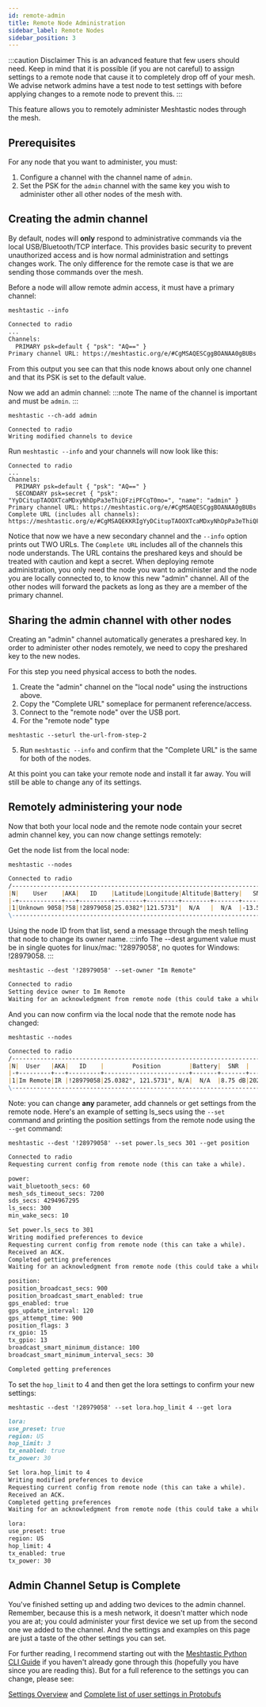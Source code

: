 ```yaml
---
id: remote-admin
title: Remote Node Administration
sidebar_label: Remote Nodes
sidebar_position: 3
---
```


:::caution Disclaimer
This is an advanced feature that few users should need. Keep in mind that it is possible (if you are not careful) to assign settings to a remote node that cause it to completely drop off of your mesh. We advise network admins have a test node to test settings with before applying changes to a remote node to prevent this.
:::

This feature allows you to remotely administer Meshtastic nodes through the mesh.

## Prerequisites

For any node that you want to administer, you must:

1. Configure a channel with the channel name of `admin`.
2. Set the PSK for the `admin` channel with the same key you wish to administer other all other nodes of the mesh with.

## Creating the admin channel

By default, nodes will **only** respond to administrative commands via the local USB/Bluetooth/TCP interface. This provides basic security to prevent unauthorized access and is how normal administration and settings changes work. The only difference for the remote case is that we are sending those commands over the mesh.

Before a node will allow remote admin access, it must have a primary channel:

```shell title="Command"
meshtastic --info
```
```markdown title="Expected output"
Connected to radio
...
Channels:
  PRIMARY psk=default { "psk": "AQ==" }
Primary channel URL: https://meshtastic.org/e/#CgMSAQESCggBOANAA0gBUBs
```

From this output you see can that this node knows about only one channel and that its PSK is set to the default value.

Now we add an admin channel:
:::note
The name of the channel is important and must be `admin`.
:::
```shell title="Command"
meshtastic --ch-add admin
```
```shell title="Expected output"
Connected to radio
Writing modified channels to device
```
Run `meshtastic --info` and your channels will now look like this:

```shell title="Expected output"
Connected to radio
...
Channels:
  PRIMARY psk=default { "psk": "AQ==" }
  SECONDARY psk=secret { "psk": "YyDCitupTAOOXTcaMDxyNhDpPa3eThiQFziPFCqT0mo=", "name": "admin" }
Primary channel URL: https://meshtastic.org/e/#CgMSAQESCggBOANAA0gBUBs
Complete URL (includes all channels): https://meshtastic.org/e/#CgMSAQEKKRIgYyDCitupTAOOXTcaMDxyNhDpPa3eThiQFziPFCqT0moaBWFkbWluEgoIATgDQANIAVAb
```

Notice that now we have a new secondary channel and the `--info` option prints out TWO URLs. The `Complete URL` includes all of the channels this node understands. The URL contains the preshared keys and should be treated with caution and kept a secret. When deploying remote administration, you only need the node you want to administer and the node you are locally connected to, to know this new "admin" channel. All of the other nodes will forward the packets as long as they are a member of the primary channel.

## Sharing the admin channel with other nodes

Creating an "admin" channel automatically generates a preshared key. In order to administer other nodes remotely, we need to copy the preshared key to the new nodes.

For this step you need physical access to both the nodes.

1. Create the "admin" channel on the "local node" using the instructions above.
2. Copy the "Complete URL" someplace for permanent reference/access.
3. Connect to the "remote node" over the USB port.
4. For the "remote node" type

```shell
meshtastic --seturl the-url-from-step-2
```

5. Run `meshtastic --info` and confirm that the "Complete URL" is the same for both of the nodes.

At this point you can take your remote node and install it far away.  You will still be able to change any of its settings.

## Remotely administering your node

Now that both your local node and the remote node contain your secret admin channel key, you can now change settings remotely:

Get the node list from the local node:

```shell title="Command"
meshtastic --nodes
```
```markdown title="Expected output"
Connected to radio
/-------------------------------------------------------------------------------------------------------------\
|N|    User    |AKA|   ID    |Latitude|Longitude|Altitude|Battery|   SNR   |     LastHeard     |    Since     |
|-+------------+---+---------+--------+---------+--------+-------+---------+-------------------+--------------|
|1|Unknown 9058|?58|!28979058|25.0382°|121.5731°|  N/A   |  N/A  |-13.50 dB|2021-03-22 09:25:42|19 seconds ago|
\-------------------------------------------------------------------------------------------------------------/
```

Using the node ID from that list, send a message through the mesh telling that node to change its owner name.
:::info
The --dest argument value must be in single quotes for linux/mac: '!28979058', no quotes for Windows: !28979058.
:::
```shell title="Command"
meshtastic --dest '!28979058' --set-owner "Im Remote"
```
```markdown title="Expected output"
Connected to radio
Setting device owner to Im Remote
Waiting for an acknowledgment from remote node (this could take a while)
```

And you can now confirm via the local node that the remote node has changed:

```shell title="Command"
meshtastic --nodes
```
```markdown title="Expected output"
Connected to radio
/----------------------------------------------------------------------------------------------------\
|N|  User   |AKA|   ID    |        Position        |Battery|  SNR  |     LastHeard     |    Since    |
|-+---------+---+---------+------------------------+-------+-------+-------------------+-------------|
|1|Im Remote|IR |!28979058|25.0382°, 121.5731°, N/A|  N/A  |8.75 dB|2021-03-22 09:35:42|3 minutes ago|
\----------------------------------------------------------------------------------------------------/
```

Note: you can change **any** parameter, add channels or get settings from the remote node. Here's an example of setting ls_secs using the `--set` command and printing the position settings from the remote node using the `--get` command:

```shell title="Command"
meshtastic --dest '!28979058' --set power.ls_secs 301 --get position
```

```markdown title="Expected output"
Connected to radio
Requesting current config from remote node (this can take a while).

power:
wait_bluetooth_secs: 60
mesh_sds_timeout_secs: 7200
sds_secs: 4294967295
ls_secs: 300
min_wake_secs: 10

Set power.ls_secs to 301
Writing modified preferences to device
Requesting current config from remote node (this can take a while).
Received an ACK.
Completed getting preferences
Waiting for an acknowledgment from remote node (this could take a while)

position:
position_broadcast_secs: 900
position_broadcast_smart_enabled: true
gps_enabled: true
gps_update_interval: 120
gps_attempt_time: 900
position_flags: 3
rx_gpio: 15
tx_gpio: 13
broadcast_smart_minimum_distance: 100
broadcast_smart_minimum_interval_secs: 30

Completed getting preferences
```

To set the `hop_limit` to 4 and then get the lora settings to confirm your new settings:

```shell title="Command"
meshtastic --dest '!28979058' --set lora.hop_limit 4 --get lora
```
```markdown title="Expected output"
lora:
use_preset: true
region: US
hop_limit: 3
tx_enabled: true
tx_power: 30

Set lora.hop_limit to 4
Writing modified preferences to device
Requesting current config from remote node (this can take a while).
Received an ACK.
Completed getting preferences
Waiting for an acknowledgment from remote node (this could take a while)

lora:
use_preset: true
region: US
hop_limit: 4
tx_enabled: true
tx_power: 30
```
## Admin Channel Setup is Complete

You've finished setting up and adding two devices to the admin channel. Remember, because this is a mesh network, it doesn't matter which node you are at; you could administer your first device we set up from the second one we added to the channel. And the settings and examples on this page are just a taste of the other settings you can set.

For further reading, I recommend starting out with the [Meshtastic Python CLI Guide](/docs/software/python/cli/) if you haven't already gone through this (hopefully you have since you are reading this). But for a full reference to the settings you can change, please see:

[Settings Overview](/docs/settings) and
[Complete list of user settings in Protobufs](https://buf.build/meshtastic/protobufs/docs/main:meshtastic#meshtastic.User)